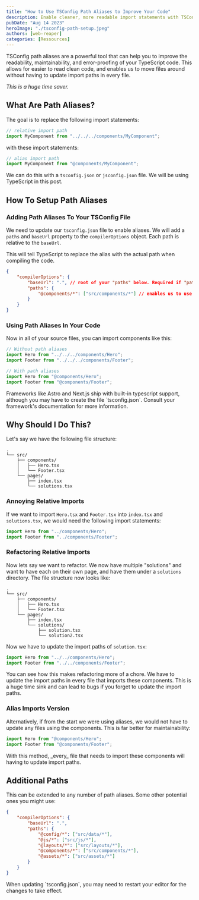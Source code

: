 ```yaml
---
title: "How to Use TSConfig Path Aliases to Improve Your Code"
description: Enable cleaner, more readable import statements with TSConfig path aliases. Learn how to set them up and improve your TypeScript code maintainability.
pubDate: "Aug 14 2023"
heroImage: "./tsconfig-path-setup.jpeg"
authors: [web-reaper]
categories: [Ressources]
---
```


TSConfig path aliases are a powerful tool that can help you to improve the readability, maintainability, and error-proofing of your TypeScript code. This allows for easier to read clean code, and enables us to move files around without having to update import paths in every file.

_This is a huge time saver._

## What Are Path Aliases?

The goal is to replace the following import statements:

```ts
// relative import path
import MyComponent from "../../../components/MyComponent";
```

with these import statements:

```ts
// alias import path
import MyComponent from "@components/MyComponent";
```

We can do this with a `tsconfig.json` or `jsconfig.json` file. We will be using TypeScript in this post.

## How To Setup Path Aliases

### Adding Path Aliases To Your TSConfig File

We need to update our `tsconfig.json` file to enable aliases. We will add a `paths` and `baseUrl` property to the `compilerOptions` object. Each path is relative to the `baseUrl`.

This will tell TypeScript to replace the alias with the actual path when compiling the code.

```json
{
	"compilerOptions": {
		"baseUrl": ".", // root of your "paths" below. Required if "paths" is defined
		"paths": {
			"@components/*": ["src/components/*"] // enables us to use @components/MyComponent
		}
	}
}
```

### Using Path Aliases In Your Code

Now in all of your source files, you can import components like this:

```ts
// Without path aliases
import Hero from "../../../components/Hero";
import Footer from "../../../components/Footer";

// With path aliases
import Hero from "@components/Hero";
import Footer from "@components/Footer";
```

<Admonition variant="info">
	Frameworks like Astro and Next.js ship with built-in typescript support,
	although you may have to create the file `tsconfig.json`. Consult your
	framework's documentation for more information.
</Admonition>

## Why Should I Do This?

Let's say we have the following file structure:

```
.
└── src/
    ├── components/
    │   ├── Hero.tsx
    │   └── Footer.tsx
    └── pages/
        ├── index.tsx
        └── solutions.tsx
```

### Annoying Relative Imports

If we want to import `Hero.tsx` and `Footer.tsx` into `index.tsx` and `solutions.tsx`, we would need the following import statements:

```ts
import Hero from "../components/Hero";
import Footer from "../components/Footer";
```

### Refactoring Relative Imports

Now lets say we want to refactor. We now have multiple "solutions" and want to have each on their own page, and have them under a `solutions` directory. The file structure now looks like:

```
.
└── src/
    ├── components/
    │   ├── Hero.tsx
    │   └── Footer.tsx
    └── pages/
        ├── index.tsx
        └── solutions/
            ├── solution.tsx
            └── solution2.tsx
```

Now we have to update the import paths of `solution.tsx`:

```ts
import Hero from "../../components/Hero";
import Footer from "../../components/Footer";
```

You can see how this makes refactoring more of a chore. We have to update the import paths in every file that imports these components. This is a huge time sink and can lead to bugs if you forget to update the import paths.

### Alias Imports Version

Alternatively, if from the start we were using aliases, we would not have to update any files using the components. This is far better for maintainability:

```ts
import Hero from "@components/Hero";
import Footer from "@components/Footer";
```

<Admonition variant="info">
	With this method, _every_ file that needs to import these components will
	having to update import paths.
</Admonition>

## Additional Paths

This can be extended to any number of path aliases. Some other potential ones you might use:

```json
{
	"compilerOptions": {
		"baseUrl": ".",
		"paths": {
			"@config/*": ["src/data/*"],
			"@js/*": ["src/js/*"],
			"@layouts/*": ["src/layouts/*"],
			"@components/*": ["src/components/*"],
			"@assets/*": ["src/assets/*"]
		}
	}
}
```

<Admonition variant="tip">
	When updating `tsconfig.json`, you may need to restart your editor for the
	changes to take effect.
</Admonition>

